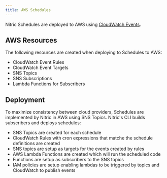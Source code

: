 ```yaml
---
title: AWS Schedules
---
```


Nitric Schedules are deployed to AWS using [CloudWatch Events](https://docs.aws.amazon.com/AmazonCloudWatch/latest/events/WhatIsCloudWatchEvents.html).

## AWS Resources

The following resources are created when deploying to Schedules to AWS:

- CloudWatch Event Rules
- CloudWatch Event Targets
- SNS Topics
- SNS Subscriptions
- Lambda Functions for Subscribers

## Deployment

To maximize consistency between cloud providers, Schedules are implemented by Nitric in AWS using SNS Topics. Nitric's CLI builds subscribers and deploys schedules:

- SNS Topics are created for each schedule
- CloudWatch Rules with cron expressions that matche the schedule definitions are created
- SNS topics are setup as targets for the events created by rules
- AWS Lambda Functions are created which will run the scheduled code
- Functions are setup as subscribers to the SNS topics
- IAM policies are setup enabling lambdas to be triggered by topics and CloudWatch to publish events
